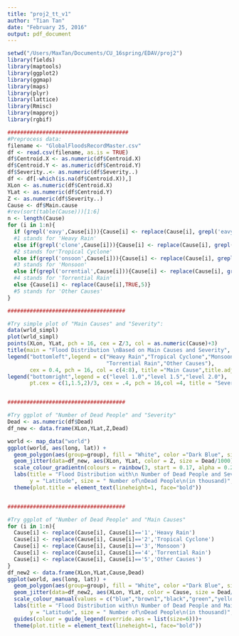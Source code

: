 ```yaml
---
title: "proj2_tt_v1"
author: "Tian Tan"
date: "February 25, 2016"
output: pdf_document
---
```


```r
setwd("/Users/MaxTan/Documents/CU_16spring/EDAV/proj2")
library(fields)
library(maptools)
library(ggplot2)
library(ggmap)
library(maps)
library(plyr)
library(lattice)
library(Rmisc)
library(mapproj)
library(rgbif)

######################################
#Preprocess data:
filename <- "GlobalFloodsRecordMaster.csv"
df <- read.csv(filename, as.is = TRUE)
df$Centroid.X <- as.numeric(df$Centroid.X)
df$Centroid.Y <- as.numeric(df$Centroid.Y)
df$Severity..<- as.numeric(df$Severity..)
df <- df[-which(is.na(df$Centroid.X)),]
XLon <- as.numeric(df$Centroid.X)
YLat <- as.numeric(df$Centroid.Y)
Z <- as.numeric(df$Severity..)
Cause <- df$Main.cause
#rev(sort(table(Cause)))[1:6]
n <- length(Cause)
for (i in 1:n){
  if (grepl('eavy',Cause[i])){Cause[i] <- replace(Cause[i], grepl('eavy',Cause[i]),1) }
  #1 stands for 'Heavy Rain'
  else if(grepl('clone',Cause[i])){Cause[i] <- replace(Cause[i], grepl('clone',Cause[i]),2)}
  #2 stands for'Tropical Cyclone'
  else if(grepl('onsoon',Cause[i])){Cause[i] <- replace(Cause[i], grepl('onsoon',Cause[i]),3)}
  #3 stands for 'Monsoon'
  else if(grepl('orrential',Cause[i])){Cause[i] <- replace(Cause[i], grepl('orrential',Cause[i]),4)}
  #4 stands for 'Torrential Rain'
  else {Cause[i] <- replace(Cause[i],TRUE,5)} 
  #5 stands for 'Other Causes'
}

#####################################

#Try simple plot of "Main Causes" and "Severity":
data(wrld_simpl)
plot(wrld_simpl)
points(XLon, YLat, pch = 16, cex = Z/3, col = as.numeric(Cause)+3)
title(main = "Flood Distribution \nBased on Main Causes and Severity", cex.main =1)
legend("bottomleft",legend = c("Heavy Rain","Tropical Cyclone","Monsoon",
                               "Torrential Rain","Other Causes"),
       cex = 0.4, pch = 16, col = c(4:8), title ="Main Cause",title.adj = .5)
legend("bottomright",legend = c("level 1.0","level 1.5","level 2.0"),
       pt.cex = c(1,1.5,2)/3, cex = .4, pch = 16,col =4, title = "Severity")


#####################################

#Try ggplot of "Number of Dead People" and "Severity"
Dead <- as.numeric(df$Dead)
df_new <- data.frame(XLon,YLat,Z,Dead)

world <- map_data("world")
ggplot(world, aes(long, lat)) + 
  geom_polygon(aes(group=group), fill = "White", color ="Dark Blue", size = 0.05) +
  geom_jitter(data=df_new, aes(XLon, YLat, color = Z, size = Dead/1000), alpha = 0.6) +
  scale_colour_gradientn(colours = rainbow(3, start = 0.17, alpha = 0.2)) +
  labs(title = "Flood Distribution with\n Number of Dead People and Severity", x = "Longgitude", 
       y = "Latitude", size = " Number of\nDead People\n(in thousand)", color = "Severity")+
  theme(plot.title = element_text(lineheight=1, face="bold"))


#####################################

#Try ggplot of "Number of Dead People" and "Main Causes"
for (i in 1:n){
  Cause[i] <- replace(Cause[i], Cause[i]=='1','Heavy Rain') 
  Cause[i] <- replace(Cause[i], Cause[i]=='2','Tropical Cyclone')
  Cause[i] <- replace(Cause[i], Cause[i]=='3','Monsoon')
  Cause[i] <- replace(Cause[i], Cause[i]=='4','Torrential Rain')
  Cause[i] <- replace(Cause[i], Cause[i]=='5','Other Causes')
}
df_new2 <- data.frame(XLon,YLat,Cause,Dead)
ggplot(world, aes(long, lat)) + 
  geom_polygon(aes(group=group), fill = "White", color ="Dark Blue", size = 0.05) +
  geom_jitter(data=df_new2, aes(XLon, YLat, color = Cause, size = Dead/1000), alpha = 0.6) +
  scale_colour_manual(values = c("blue","brown1","black","green","yellow"))+
  labs(title = "Flood Distribution with\n Number of Dead People and Main Causes", x = "Longgitude", 
       y = "Latitude", size = " Number of\nDead People\n(in thousand)", color = "Main Causes")+ 
  guides(colour = guide_legend(override.aes = list(size=6)))+
  theme(plot.title = element_text(lineheight=1, face="bold"))
  
  

```

